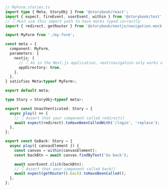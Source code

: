 ```ts
// MyForm.stories.ts
import type { Meta, StoryObj } from '@storybook/react';
import { expect, fireEvent, userEvent, within } from '@storybook/test';
// 👇 Must use this import path to have mocks typed correctly
import { redirect, getRouter } from '@storybook/nextjs/navigation.mock';

import MyForm from './my-form';

const meta = {
  component: MyForm,
  parameters: {
    nextjs: {
      // 👇 As in the Next.js application, next/navigation only works using App Router
      appDirectory: true,
    },
  },
} satisfies Meta<typeof MyForm>;

export default meta;

type Story = StoryObj<typeof meta>;

export const Unauthenticated: Story = {
  async play() => {
    // 👇 Assert that your component called redirect()
    await expect(redirect).toHaveBeenCalledWith('/login', 'replace');
  },
};

export const GoBack: Story = {
  async play({ canvasElement }) {
    const canvas = within(canvasElement);
    const backBtn = await canvas.findByText('Go back');

    await userEvent.click(backBtn);
    // 👇 Assert that your component called back()
    await expect(getRouter().back).toHaveBeenCalled();
  },
};
```
